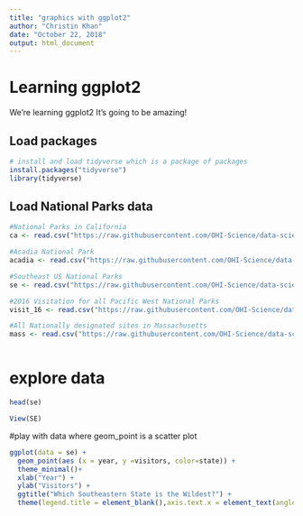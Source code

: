 ```yaml
---
title: "graphics with ggplot2"
author: "Christin Khan"
date: "October 22, 2018"
output: html_document
---
```


# Learning ggplot2

We're learning ggplot2 It's going to be amazing!

## Load packages


```r

# install and load tidyverse which is a package of packages
install.packages("tidyverse")
library(tidyverse)
```

## Load National Parks data

```r

#National Parks in California
ca <- read.csv("https://raw.githubusercontent.com/OHI-Science/data-science-training/master/data/ca.csv") 

#Acadia National Park
acadia <- read.csv("https://raw.githubusercontent.com/OHI-Science/data-science-training/master/data/acadia.csv")

#Southeast US National Parks
se <- read.csv("https://raw.githubusercontent.com/OHI-Science/data-science-training/master/data/se.csv")

#2016 Visitation for all Pacific West National Parks
visit_16 <- read.csv("https://raw.githubusercontent.com/OHI-Science/data-science-training/master/data/visit_16.csv")

#All Nationally designated sites in Massachusetts
mass <- read.csv("https://raw.githubusercontent.com/OHI-Science/data-science-training/master/data/mass.csv")



```
# explore data

```R

head(se)

View(SE)


```

#play with data where geom_point is a scatter plot

```R

ggplot(data = se) +
  geom_point(aes (x = year, y =visitors, color=state)) +
  theme_minimal()+
  xlab("Year") +
  ylab("Visitors") +
  ggtitle("Which Southeastern State is the Wildest?") +
  theme(legend.title = element_blank(),axis.text.x = element_text(angle = 45, size =14))
  



```
